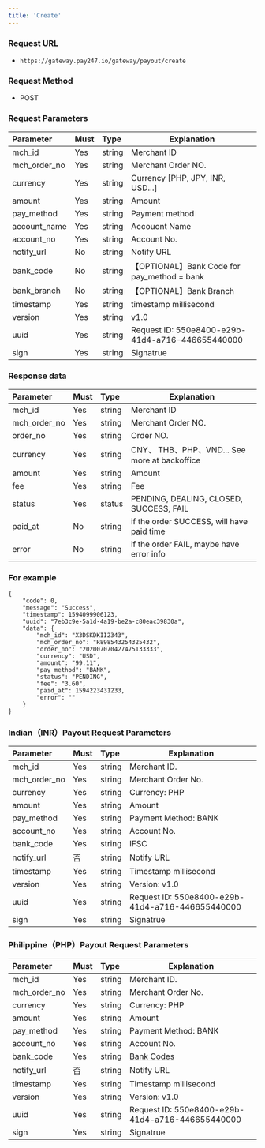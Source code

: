 ```yaml
---
title: 'Create'
---
```


### Request URL
- `https://gateway.pay247.io/gateway/payout/create`

### Request Method
- POST

### Request Parameters

| Parameter | Must    | Type  |  Explanation  |
|:-------------|:----|:----- |----------------------------|
| mch_id       | Yes   |string | Merchant ID                        |
| mch_order_no | Yes   |string | Merchant Order NO.                      |
| currency | Yes   |string | Currency [PHP, JPY, INR, USD...]                       |
| amount       | Yes   |string | Amount             |
| pay_method   | Yes  |string | Payment method          |
| account_name | Yes   |string | Accouont Name                     |
| account_no   | Yes   |string | Account No. |
| notify_url   | No   |string | Notify URL    |
| bank_code    | No   |string | 【OPTIONAL】Bank Code  for pay_method = bank          |
| bank_branch  | No   |string | 【OPTIONAL】Bank Branch           |
| timestamp    | Yes   |string | timestamp millisecond                     |
| version      | Yes   |string | v1.0                       |
| uuid  | Yes  | string   | Request ID: 550e8400-e29b-41d4-a716-446655440000 |
| sign         | Yes   |string | Signatrue                    |

### Response data

| Parameter | Must    | Type  |  Explanation  |
|:------------|:---|:----- |-----   |
| mch_id      |Yes  |string |Merchant ID   |
| mch_order_no|Yes  |string |Merchant Order NO. |
| order_no    |Yes  |string |Order NO. |
| currency    |Yes  |string | CNY、 THB、PHP、VND... See more at backoffice      |
| amount      |Yes  |string |Amount |
| fee         |Yes  |string |Fee |
| status      |Yes  |status | PENDING, DEALING, CLOSED, SUCCESS, FAIL |
| paid_at     |No  |string |if the order SUCCESS, will have paid time|
| error       |No  |string |if the order FAIL, maybe have error info |

### For example

```
{
    "code": 0,
    "message": "Success",
    "timestamp": 1594099906123,
    "uuid": "7eb3c9e-5a1d-4a19-be2a-c80eac39830a",
    "data": {
        "mch_id": "X3DSKDKII2343",
        "mch_order_no": "R898543254325432",
        "order_no": "202007070427475133333",
        "currency": "USD",
        "amount": "99.11",
        "pay_method": "BANK",
        "status": "PENDING",
        "fee": "3.60",
        "paid_at": 1594223431233,
        "error": ""
    }
}
```

### Indian（INR）Payout Request Parameters

| Parameter | Must    | Type  |  Explanation  |
|:-------------|:----|:----- |----------------------------|
| mch_id       | Yes   |string | Merchant ID.                        |
| mch_order_no | Yes   |string | Merchant Order No.                      |
| currency     | Yes   |string | Currency:  PHP                     |
| amount       | Yes   |string | Amount             |
| pay_method   | Yes   |string | Payment Method: BANK          |
| account_no   | Yes   |string | Account No. |
| bank_code    | Yes   |string | IFSC |
| notify_url   | 否   |string | Notify URL  |
| timestamp    | Yes   |string | Timestamp millisecond            |
| version      | Yes   |string | Version: v1.0                 |
| uuid         | Yes   |string| Request ID: 550e8400-e29b-41d4-a716-446655440000 |
| sign         | Yes   |string | Signatrue                    |



### Philippine（PHP）Payout Request Parameters

| Parameter | Must    | Type  |  Explanation  |
|:-------------|:----|:----- |----------------------------|
| mch_id       | Yes   |string | Merchant ID.                        |
| mch_order_no | Yes   |string | Merchant Order No.                      |
| currency     | Yes   |string | Currency:  PHP                     |
| amount       | Yes   |string | Amount             |
| pay_method   | Yes   |string | Payment Method: BANK          |
| account_no   | Yes   |string | Account No. |
| bank_code    | Yes   |string | [ Bank Codes ](https://docs.pay247.io/api-reference/common/bank_ph)|
| notify_url   | 否    |string | Notify URL  |
| timestamp    | Yes   |string | Timestamp millisecond            |
| version      | Yes   |string | Version: v1.0                 |
| uuid         | Yes   |string| Request ID: 550e8400-e29b-41d4-a716-446655440000 |
| sign         | Yes   |string | Signatrue                    |